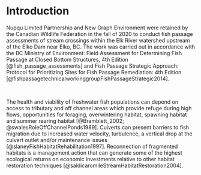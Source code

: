 # Introduction {#intro}
Nupqu Limited Partnership and New Graph Environment were retained by the Canadian Wildlife Federation in the fall of 2020 to conduct fish passage assessments of stream crossings within the Elk River watershed upstream of the Elko Dam near Elko, BC. The work was carried out in accordance with the BC Ministry of Environment: Field Assessment  for Determining Fish Passage at Closed  Bottom  Structures,  4th  Edition [@fish_passage_assessments] and Fish Passage Strategic Approach: Protocol for Prioritizing Sites for Fish Passage Remediation: 4th Edition [@fishpassagetechnicalworkinggroupFishPassageStrategic2014].

<br>

The health and viability of freshwater fish populations can depend on access to tributary and off channel areas which provide refuge during high flows, opportunities for foraging, overwintering habitat, spawning habitat and summer rearing habitat [@Bramblett_2002; @swalesRoleOffChannelPonds1989].  Culverts can present barriers to fish migration due to increased water velocity, turbulence, a vertical drop at the culvert outlet and/or maintenance issues [@slaneyFishHabitatRehabilitation1997]. Reconnection of fragmented habitats is a management action that can generate some of the highest ecological returns on economic investments relative to other habitat restoration techniques [@saldicaromileStreamHabitatRestoration2004].

```r




```

